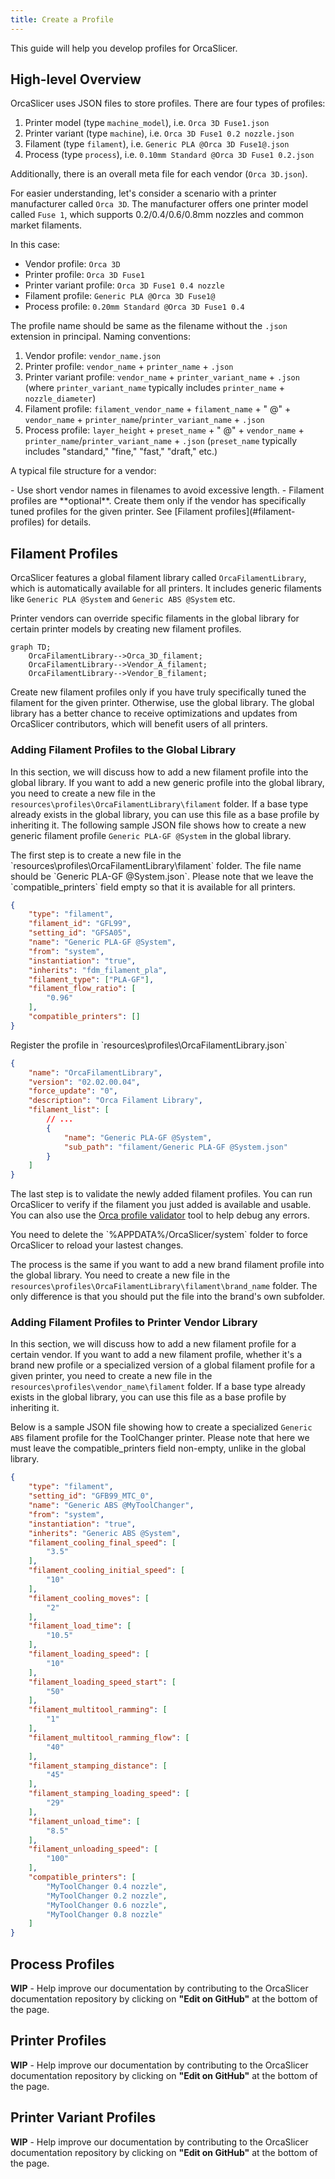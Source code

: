 ```yaml
---
title: Create a Profile
---
```



This guide will help you develop profiles for OrcaSlicer.

## High-level Overview

OrcaSlicer uses JSON files to store profiles. There are four types of profiles:

1. Printer model (type `machine_model`), i.e. `Orca 3D Fuse1.json`
2. Printer variant (type `machine`), i.e. `Orca 3D Fuse1 0.2 nozzle.json`
3. Filament (type `filament`), i.e. `Generic PLA @Orca 3D Fuse1@.json`
4. Process (type `process`), i.e. `0.10mm Standard @Orca 3D Fuse1 0.2.json`

Additionally, there is an overall meta file for each vendor (`Orca 3D.json`).

For easier understanding, let's consider a scenario with a printer manufacturer called `Orca 3D`. The manufacturer offers one printer model called `Fuse 1`, which supports 0.2/0.4/0.6/0.8mm nozzles and common market filaments.

In this case:
- Vendor profile: `Orca 3D`
- Printer profile: `Orca 3D Fuse1`
- Printer variant profile: `Orca 3D Fuse1 0.4 nozzle`
- Filament profile: `Generic PLA @Orca 3D Fuse1@`
- Process profile: `0.20mm Standard @Orca 3D Fuse1 0.4`

The profile name should be same as the filename without the `.json` extension in principal.
Naming conventions:
1. Vendor profile: `vendor_name.json`
2. Printer profile: `vendor_name` + `printer_name` + `.json`
3. Printer variant profile: `vendor_name` + `printer_variant_name` + `.json` (where `printer_variant_name` typically includes `printer_name` + `nozzle_diameter`)
4. Filament profile: `filament_vendor_name` + `filament_name` + " @" + `vendor_name` + `printer_name`/`printer_variant_name` + `.json`
5. Process profile: `layer_height` + `preset_name` + " @" + `vendor_name` + `printer_name`/`printer_variant_name` + `.json` (`preset_name` typically includes "standard," "fine," "fast," "draft," etc.)


A typical file structure for a vendor:

<Files>
  <Folder name="resources\profiles" defaultOpen>
    <File name="Orca 3D.json" />
    <Folder name="Orca 3D" defaultOpen>
        <Folder name="machine" defaultOpen>
            <File name="Orca 3D Fuse1.json" />
            <File name="Orca 3D Fuse1 0.2 nozzle.json" />
            <File name="Orca 3D Fuse1 0.4 nozzle.json" />
        </Folder>
        <Folder name="process" defaultOpen>
            <File name="0.10mm Standard @Orca 3D Fuse1 0.2.json" />
            <File name="0.20mm Standard @Orca 3D Fuse1 0.4.json" />
        </Folder>
        <Folder name="filament" defaultOpen>
            <File name="Generic PLA @Orca 3D Fuse1@.json" />
        </Folder>
    </Folder>
  </Folder>
</Files>


<Callout type="info">
- Use short vendor names in filenames to avoid excessive length.
- Filament profiles are **optional**. Create them only if the vendor has specifically tuned profiles for the given printer. See [Filament profiles](#filament-profiles) for details.
</Callout>

## Filament Profiles
OrcaSlicer features a global filament library called `OrcaFilamentLibrary`, which is automatically available for all printers. It includes generic filaments like `Generic PLA @System` and `Generic ABS @System` etc.

Printer vendors can override specific filaments in the global library for certain printer models by creating new filament profiles.

```mermaid
graph TD;
    OrcaFilamentLibrary-->Orca_3D_filament;
    OrcaFilamentLibrary-->Vendor_A_filament;
    OrcaFilamentLibrary-->Vendor_B_filament;
```

<Callout type="info">
Create new filament profiles only if you have truly specifically tuned the filament for the given printer. Otherwise, use the global library. The global library has a better chance to receive optimizations and updates from OrcaSlicer contributors, which will benefit users of all printers.
</Callout>

### Adding Filament Profiles to the Global Library

In this section, we will discuss how to add a new filament profile into the global library.
If you want to add a new generic profile into the global library, you need to create a new file in the `resources\profiles\OrcaFilamentLibrary\filament` folder. If a base type already exists in the global library, you can use this file as a base profile by inheriting it.
The following sample JSON file shows how to create a new generic filament profile `Generic PLA-GF @System` in the global library.

<Steps>
<Step>
The first step is to create a new file in the `resources\profiles\OrcaFilamentLibrary\filament` folder. The file name should be `Generic PLA-GF @System.json`. Please note that we leave the `compatible_printers` field empty so that it is available for all printers.

```json title="Generic PLA-GF @System.json"
{
    "type": "filament",
    "filament_id": "GFL99",
    "setting_id": "GFSA05",
    "name": "Generic PLA-GF @System",
    "from": "system",
    "instantiation": "true",
    "inherits": "fdm_filament_pla",
    "filament_type": ["PLA-GF"],
    "filament_flow_ratio": [
        "0.96"
    ],
    "compatible_printers": []
}
```

</Step>
<Step>
Register the profile in `resources\profiles\OrcaFilamentLibrary.json`

```json title="OrcaFilamentLibrary.json"
{
    "name": "OrcaFilamentLibrary",
    "version": "02.02.00.04",
    "force_update": "0",
    "description": "Orca Filament Library",
    "filament_list": [
        // ...
        {
            "name": "Generic PLA-GF @System",
            "sub_path": "filament/Generic PLA-GF @System.json"
        }
    ]
}
```
</Step>
<Step>

The last step is to validate the newly added filament profiles. You can run OrcaSlicer to verify if the filament you just added is available and usable. You can also use the [Orca profile validator](https://github.com/SoftFever/Orca_tools/releases/tag/1) tool to help debug any errors.

<Callout type="info" title="Windows">
    You need to delete the `%APPDATA%/OrcaSlicer/system` folder to force OrcaSlicer to reload your lastest changes.
</Callout>
</Step>
</Steps>

The process is the same if you want to add a new brand filament profile into the global library. You need to create a new file in the `resources\profiles\OrcaFilamentLibrary\filament\brand_name` folder. The only difference is that you should put the file into the brand's own subfolder.

### Adding Filament Profiles to Printer Vendor Library

In this section, we will discuss how to add a new filament profile for a certain vendor.
If you want to add a new filament profile, whether it's a brand new profile or a specialized version of a global filament profile for a given printer, you need to create a new file in the `resources\profiles\vendor_name\filament` folder. If a base type already exists in the global library, you can use this file as a base profile by inheriting it.

Below is a sample JSON file showing how to create a specialized `Generic ABS` filament profile for the ToolChanger printer.
Please note that here we must leave the compatible_printers field non-empty, unlike in the global library.

```json title="Generic ABS @MyToolChanger.json"
{
    "type": "filament",
    "setting_id": "GFB99_MTC_0",
    "name": "Generic ABS @MyToolChanger",
    "from": "system",
    "instantiation": "true",
    "inherits": "Generic ABS @System",
    "filament_cooling_final_speed": [
        "3.5"
    ],
    "filament_cooling_initial_speed": [
        "10"
    ],
    "filament_cooling_moves": [
        "2"
    ],
    "filament_load_time": [
        "10.5"
    ],
    "filament_loading_speed": [
        "10"
    ],
    "filament_loading_speed_start": [
        "50"
    ],
    "filament_multitool_ramming": [
        "1"
    ],
    "filament_multitool_ramming_flow": [
        "40"
    ],
    "filament_stamping_distance": [
        "45"
    ],
    "filament_stamping_loading_speed": [
        "29"
    ],
    "filament_unload_time": [
        "8.5"
    ],
    "filament_unloading_speed": [
        "100"
    ],
    "compatible_printers": [
        "MyToolChanger 0.4 nozzle",
        "MyToolChanger 0.2 nozzle",
        "MyToolChanger 0.6 nozzle",
        "MyToolChanger 0.8 nozzle"
    ]
}
```

## Process Profiles

**WIP** - Help improve our documentation by contributing to the OrcaSlicer documentation repository by clicking on **"Edit on GitHub"** at the bottom of the page.

## Printer Profiles

**WIP** - Help improve our documentation by contributing to the OrcaSlicer documentation repository by clicking on **"Edit on GitHub"** at the bottom of the page.

## Printer Variant Profiles

**WIP** - Help improve our documentation by contributing to the OrcaSlicer documentation repository by clicking on **"Edit on GitHub"** at the bottom of the page.

